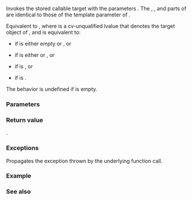 {{cpp/utility/functional/copyable_function/title|operator()}}
{{cpp/utility/functional/copyable_function/navbar}}
{{ddcl|since=c++26|
R operator()( Args... args ) /*cv*/ /*ref*/ noexcept(/*noex*/);
}}

Invokes the stored callable target with the parameters {{tt|args}}. The {{c|/*cv*/}}, {{c|/*ref*/}}, and {{c|/*noex*/}} parts of {{c|operator()}} are identical to those of the template parameter of {{tt|std::copyable_function}}.

Equivalent to {{c|return std::invoke_r&lt;R&gt;(/*cv-ref-cast*/(f), std::forward&lt;Args&gt;(args)...);}}, where {{tt|f}} is a cv-unqualified lvalue that denotes the target object of {{c|*this}}, and {{c|/*cv-ref-cast*/(f)}} is equivalent to:
* {{c|f}} if {{spar|cv}} {{spar|ref}} is either empty or {{c|&amp;}}, or
* {{c|std::as_const(f)}} if {{spar|cv}} {{spar|ref}} is either {{c|const}} or {{c|const &amp;}}, or
* {{c|std::move(f)}} if {{spar|cv}} {{spar|ref}} is {{c|&amp;&amp;}}, or
* {{c|std::move(std::as_const(f))}} if {{spar|cv}} {{spar|ref}} is {{c|const &amp;&amp;}}.

The behavior is undefined if {{c|*this}} is empty.

===Parameters===
{{par begin}}
{{par|args|parameters to pass to the stored callable target}}
{{par end}}

===Return value===
{{c|std::invoke_r&lt;R&gt;(/*cv-ref-cast*/(f), std::forward&lt;Args&gt;(args)...)}}.

===Exceptions===
Propagates the exception thrown by the underlying function call.

===Example===
{{example}}

===See also===
{{dsc begin}}
{{dsc inc|cpp/utility/functional/function/dsc operator()}}
{{dsc inc|cpp/utility/functional/move_only_function/dsc operator()}}
{{dsc inc|cpp/utility/functional/reference_wrapper/dsc operator()}}
{{dsc inc|cpp/utility/functional/dsc invoke}}
{{dsc end}}

{{langlinks|de|es|fr|it|ja|pt|ru|zh}}